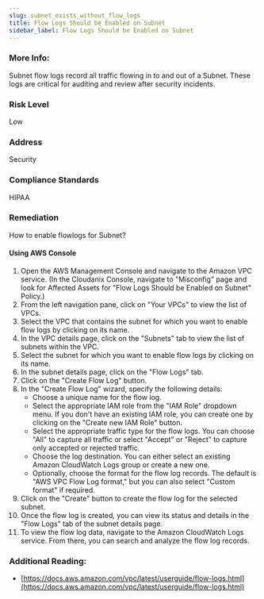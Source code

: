 ```yaml
---
slug: subnet_exists_without_flow_logs
title: Flow Logs Should be Enabled on Subnet
sidebar_label: Flow Logs Should be Enabled on Subnet
---
```


### More Info:

Subnet flow logs record all traffic flowing in to and out of a Subnet. These logs are critical for auditing and review after security incidents.

### Risk Level

Low

### Address

Security

### Compliance Standards

HIPAA

### Remediation

How to enable flowlogs for Subnet?

#### Using AWS Console

1. Open the AWS Management Console and navigate to the Amazon VPC service.
    (In the Cloudanix Console, navigate to "Misconfig" page and look for Affected Assets for "Flow Logs Should be Enabled on Subnet" Policy.)
2. From the left navigation pane, click on "Your VPCs" to view the list of VPCs.
3. Select the VPC that contains the subnet for which you want to enable flow logs by clicking on its name.
4. In the VPC details page, click on the "Subnets" tab to view the list of subnets within the VPC.
5. Select the subnet for which you want to enable flow logs by clicking on its name.
6. In the subnet details page, click on the "Flow Logs" tab.
7. Click on the "Create Flow Log" button.
8. In the "Create Flow Log" wizard, specify the following details:
   - Choose a unique name for the flow log.
   - Select the appropriate IAM role from the "IAM Role" dropdown menu. If you don't have an existing IAM role, you can create one by clicking on the "Create new IAM Role" button.
   - Select the appropriate traffic type for the flow logs. You can choose "All" to capture all traffic or select "Accept" or "Reject" to capture only accepted or rejected traffic.
   - Choose the log destination. You can either select an existing Amazon CloudWatch Logs group or create a new one.
   - Optionally, choose the format for the flow log records. The default is "AWS VPC Flow Log format," but you can also select "Custom format" if required.
9. Click on the "Create" button to create the flow log for the selected subnet.
10. Once the flow log is created, you can view its status and details in the "Flow Logs" tab of the subnet details page.
11. To view the flow log data, navigate to the Amazon CloudWatch Logs service. From there, you can search and analyze the flow log records.

### Additional Reading:

- [https://docs.aws.amazon.com/vpc/latest/userguide/flow-logs.html](https://docs.aws.amazon.com/vpc/latest/userguide/flow-logs.html) 

